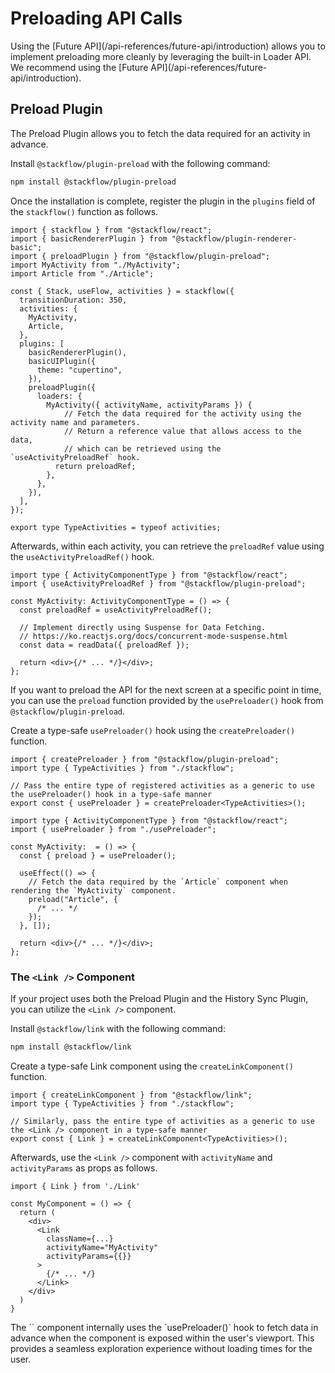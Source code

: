 
# Preloading API Calls

<Callout type="info" emoji="💡">
  Using the [Future API](/api-references/future-api/introduction) allows you to implement preloading more cleanly by leveraging the built-in Loader API. We recommend using the [Future API](/api-references/future-api/introduction).
</Callout>

## Preload Plugin

The Preload Plugin allows you to fetch the data required for an activity in advance.

Install `@stackflow/plugin-preload` with the following command:

```bash npm2yarn copy
npm install @stackflow/plugin-preload
```

Once the installation is complete, register the plugin in the `plugins` field of the `stackflow()` function as follows.

```tsx showLineNumbers filename="stackflow.ts" copy
import { stackflow } from "@stackflow/react";
import { basicRendererPlugin } from "@stackflow/plugin-renderer-basic";
import { preloadPlugin } from "@stackflow/plugin-preload";
import MyActivity from "./MyActivity";
import Article from "./Article";

const { Stack, useFlow, activities } = stackflow({
  transitionDuration: 350,
  activities: {
    MyActivity,
    Article,
  },
  plugins: [
    basicRendererPlugin(),
    basicUIPlugin({
      theme: "cupertino",
    }),
    preloadPlugin({
      loaders: {
        MyActivity({ activityName, activityParams }) {
            // Fetch the data required for the activity using the activity name and parameters.
            // Return a reference value that allows access to the data,
            // which can be retrieved using the `useActivityPreloadRef` hook.
          return preloadRef;
        },
      },
    }),
  ],
});

export type TypeActivities = typeof activities;
```

Afterwards, within each activity, you can retrieve the `preloadRef` value using the `useActivityPreloadRef()` hook.

```tsx showLineNumbers filename="MyActivity.ts" copy
import type { ActivityComponentType } from "@stackflow/react";
import { useActivityPreloadRef } from "@stackflow/plugin-preload";

const MyActivity: ActivityComponentType = () => {
  const preloadRef = useActivityPreloadRef();

  // Implement directly using Suspense for Data Fetching.
  // https://ko.reactjs.org/docs/concurrent-mode-suspense.html
  const data = readData({ preloadRef });

  return <div>{/* ... */}</div>;
};
```

If you want to preload the API for the next screen at a specific point in time, you can use the `preload` function provided by the `usePreloader()` hook from `@stackflow/plugin-preload`.

Create a type-safe `usePreloader()` hook using the `createPreloader()` function.

```tsx showLineNumbers filename="usePreloader.ts" copy
import { createPreloader } from "@stackflow/plugin-preload";
import type { TypeActivities } from "./stackflow";

// Pass the entire type of registered activities as a generic to use the usePreloader() hook in a type-safe manner
export const { usePreloader } = createPreloader<TypeActivities>();
```

```tsx showLineNumbers filename="MyActivity.ts" copy
import type { ActivityComponentType } from "@stackflow/react";
import { usePreloader } from "./usePreloader";

const MyActivity:  = () => {
  const { preload } = usePreloader();

  useEffect(() => {
    // Fetch the data required by the `Article` component when rendering the `MyActivity` component.
    preload("Article", {
      /* ... */
    });
  }, []);

  return <div>{/* ... */}</div>;
};
```

### The `<Link />` Component

If your project uses both the Preload Plugin and the History Sync Plugin, you can utilize the `<Link />` component.

Install `@stackflow/link` with the following command:

```bash npm2yarn copy
npm install @stackflow/link
```

Create a type-safe Link component using the `createLinkComponent()` function.

```tsx showLineNumbers filename="Link.ts" copy
import { createLinkComponent } from "@stackflow/link";
import type { TypeActivities } from "./stackflow";

// Similarly, pass the entire type of activities as a generic to use the <Link /> component in a type-safe manner
export const { Link } = createLinkComponent<TypeActivities>();
```

Afterwards, use the `<Link />` component with `activityName` and `activityParams` as props as follows.

```tsx showLineNumbers filename="MyComponent.tsx" copy
import { Link } from './Link'

const MyComponent = () => {
  return (
    <div>
      <Link
        className={...}
        activityName="MyActivity"
        activityParams={{}}
      >
        {/* ... */}
      </Link>
    </div>
  )
}
```

<Callout emoji="⚡️">
  The `<Link />` component internally uses the `usePreloader()` hook to fetch data in advance when the component is exposed within the user's viewport. This provides a seamless exploration experience without loading times for the user.
</Callout>
